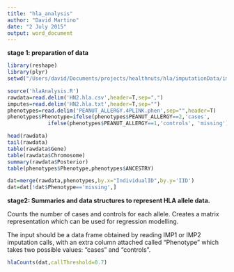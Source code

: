 ```yaml
---
title: "hla_analysis"
author: "David Martino"
date: "2 July 2015"
output: word_document
---
```


**stage 1: preparation of data**

```r
library(reshape)
library(plyr)
setwd("/Users/david/Documents/projects/healthnuts/hla/imputationData/imp2.v2/HN_hla")

source('hlaAnalysis.R')
rawdata=read.delim('HN2.hla.csv',header=T,sep=",")
imputes=read.delim('HN2.hla.txt',header=T,sep="")
phenotypes=read.delim('PEANUT_ALLERGY.4PLINK.phen',sep="",header=T)
phenotypes$Phenotype=ifelse(phenotypes$PEANUT_ALLERGY==2,'cases', 
             ifelse(phenotypes$PEANUT_ALLERGY==1,'controls', 'missing'))

head(rawdata)
tail(rawdata)
table(rawdata$Gene)
table(rawdata$Chromosome)
summary(rawdata$Posterior)
table(phenotypes$Phenotype,phenotypes$ANCESTRY)

dat=merge(rawdata,phenotypes,by.x="IndividualID",by.y='IID')
dat=dat[!dat$Phenotype=='missing',]
```

**stage2: Summaries and data structures to represent HLA allele data.**

Counts the number of cases and controls for each allele.
Creates a matrix representation which can be used for regression modelling.

The input should be a data frame obtained by reading IMP1 or IMP2 imputation
calls, with an extra column attached called "Phenotype" which takes two
possible values: "cases" and "controls".

```r
hlaCounts(dat,callThreshold=0.7)
```



